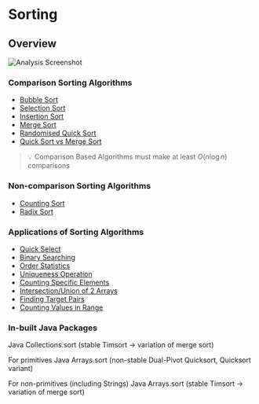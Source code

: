# Sorting

## Overview
![Analysis Screenshot](./sorting/assets/analysis.png)

### Comparison Sorting Algorithms

- [Bubble Sort](./sorting/bubble-sort.mdx)
- [Selection Sort](./sorting/selection-sort.mdx)
- [Insertion Sort](./sorting/insertion-sort.mdx)
- [Merge Sort](./sorting/merge-sort.mdx)
- [Randomised Quick Sort](./sorting/randomised-quick-sort.mdx)
- [Quick Sort vs Merge Sort](./sorting/quick-sort-vs-merge-sort.mdx)

> 💡 Comparison Based Algorithms must make at least $O(n\log n)$ comparisons

### Non-comparison Sorting Algorithms

- [Counting Sort](./sorting/counting-sort.mdx)
- [Radix Sort](./sorting/radix-sort.mdx)

### Applications of Sorting Algorithms

- [Quick Select](./applications-for-sorted-arrays/quick-select.mdx)
- [Binary Searching](./applications-for-sorted-arrays/binary-searching.mdx)
- [Order Statistics](./applications-for-sorted-arrays/order-statistics.mdx)
- [Uniqueness Operation](./applications-for-sorted-arrays/uniqueness-operation.mdx)
- [Counting Specific Elements](./applications-for-sorted-arrays/counting-specific-elements.mdx)
- [Intersection/Union of 2 Arrays](./applications-for-sorted-arrays/intersection-union-of-2-arrays.mdx)
- [Finding Target Pairs](./applications-for-sorted-arrays/finding-target-pairs.mdx)
- [Counting Values in Range](./applications-for-sorted-arrays/counting-values-in-range.mdx)

### In-built Java Packages

Java Collections.sort (stable Timsort → variation of merge sort)

For primitives Java Arrays.sort (non-stable Dual-Pivot Quicksort, Quicksort variant)

For non-primitives (including Strings) Java Arrays.sort (stable Timsort → variation of merge sort)